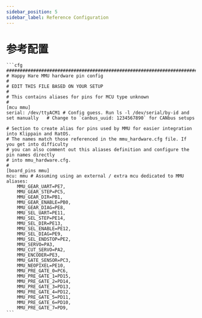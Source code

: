 ```yaml
---
sidebar_position: 5
sidebar_label: Reference Configuration
---
```



# 参考配置

    ```cfg
    ###########################################################################
    # Happy Hare MMU hardware pin config
    #
    # EDIT THIS FILE BASED ON YOUR SETUP
    #
    # This contains aliases for pins for MCU type unknown
    #
    [mcu mmu]
    serial: /dev/ttyACM1 # Config guess. Run ls -l /dev/serial/by-id and set manually	# Change to `canbus_uuid: 1234567890` for CANbus setups

    # Section to create alias for pins used by MMU for easier integration into Klippain and RatOS.
    # The names match those referenced in the mmu_hardware.cfg file. If you get into difficulty
    # you can also comment out this aliases definition and configure the pin names directly
    # into mmu_hardware.cfg.
    #
    [board_pins mmu]
    mcu: mmu # Assuming using an external / extra mcu dedicated to MMU
    aliases:
        MMU_GEAR_UART=PE7,
        MMU_GEAR_STEP=PC5,
        MMU_GEAR_DIR=PB1,
        MMU_GEAR_ENABLE=PB0,
        MMU_GEAR_DIAG=PE8,
        MMU_SEL_UART=PE11,
        MMU_SEL_STEP=PE14,
        MMU_SEL_DIR=PE13,
        MMU_SEL_ENABLE=PE12,
        MMU_SEL_DIAG=PE9,
        MMU_SEL_ENDSTOP=PE2,
        MMU_SERVO=PA3,
        MMU_CUT_SERVO=PA2,
        MMU_ENCODER=PE3,
        MMU_GATE_SENSOR=PC3,
        MMU_NEOPIXEL=PE10,
        MMU_PRE_GATE_0=PC6,
        MMU_PRE_GATE_1=PD15,
        MMU_PRE_GATE_2=PD14,
        MMU_PRE_GATE_3=PD13,
        MMU_PRE_GATE_4=PD12,
        MMU_PRE_GATE_5=PD11,
        MMU_PRE_GATE_6=PD10,
        MMU_PRE_GATE_7=PD9,
    ```
